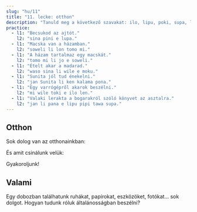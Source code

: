 ```yaml
---
slug: "hu/11"
title: "11. lecke: otthon"
description: "Tanuld meg a következő szavakat: ilo, lipu, poki, supa, lupa, len, open, pini, jo, ijo!"
practice:
  - l1: "Becsukod az ajtót."
    l2: "sina pini e lupa."
  - l1: "Macska van a házamban."
    l2: "soweli li lon tomo mi."
  - l1: "A házam tartalmaz egy macskát."
    l2: "tomo mi li jo e soweli."
  - l1: "Ételt akar a madarad."
    l2: "waso sina li wile e moku."
  - l1: "Sunita jól tud énekelni."
    l2: "jan Sunita li ken kalama pona."
  - l1: "Egy varrógépről akarok beszélni."
    l2: "mi wile toki e ilo len."
  - l1: "Valaki lerakta a bogarakról szóló könyvet az asztalra."
    l2: "jan li pana e lipu pipi tawa supa."
---
```



## Otthon

Sok dolog van az otthonainkban:

<List>
  <Word sl="ilo" m="eszköz, pl. kalapács, villa, telefon, app" />
  <Word sl="lipu" m="lapos dolog 󱥡 sona-val, pl. papír, kártya, könyv, weboldal" />
  <Word sl="poki" m="tároló, pl. doboz, fiók, üveg" />
  <Word sl="supa" m="vízszintes felület, pl. polc, asztal, kanapé" />
  <Word sl="lupa" m="egy nyílás, pl. ajtó, ablak, lyuk" />
  <Word sl="len" m="valami, ami elfed/elrejt, pl. ruha, cipő, takaró" />
</List>

És amit csinálunk velük:

<List>
  <Word sl="open" m="elkezdeni, kinyitni, bekapcsolni" />
  <Word sl="pini" m="befejezni, bezárni, kikapcsolni" />
  <Word sl="jo" m="fogni, tartalmazni, magában foglal, birtokol" />
</List>

Gyakoroljunk!

<List>
  <Sentence sl="mi open e lupa." m="Kinyitom az ajtót." />
  <Sentence sl="jan li pini e poki moku." m="Az ember becsukja a hűtőt." />
  <Sentence sl="lipu li lon supa lape." m="A könyv az ágyon van." />
  <Sentence sl="poki mi li ken jo e len." m="A fiókomban lehet ruha." />
  <Sentence sl="ilo mi li wile e wawa." m="A telefonom akar elektromosságot." />
</List>

## Valami

Egy dobozban találhatunk ruhákat, papírokat, eszközöket, fotókat... sok dolgot. Hogyan tudunk róluk általánosságban beszélni?

<List>
  <Word sl="ijo" m="valami, dolog, cucc" />
  <Sentence sl="poki li jo e ijo." m="A dobozban dolgok vannak." />
  <Sentence sl="jan li sitelen e ijo suwi." m="Valaki rajzol valami cukit." />
  <Sentence sl="mi wile toki e ijo kasi." m="Szeretnék valami növényekhez kapcsolódó dologról beszélni." />
</List>

<Practice exercises={frontmatter.practice} />

